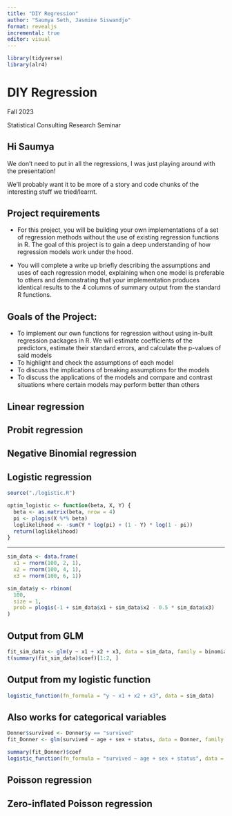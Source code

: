 ```yaml
---
title: "DIY Regression"
author: "Saumya Seth, Jasmine Siswandjo"
format: revealjs
incremental: true
editor: visual
---
```

```r
library(tidyverse)
library(alr4)
```



# DIY Regression

Fall 2023

Statistical Consulting Research Seminar

## Hi Saumya

We don't need to put in all the regressions, I was just playing around with the presentation!

We'll probably want it to be more of a story and code chunks of the interesting stuff we tried/learnt.


## Project requirements

- For this project, you will be building your own implementations of a set of regression methods without the use of existing regression functions in R. The goal of this project is to gain a deep understanding of how regression models work under the hood. 

- You will complete a write up briefly describing the assumptions and uses of each regression model, explaining when one model is preferable to others  and demonstrating that your implementation produces identical results to the 4 columns of summary output from the standard R functions. 


## Goals of the Project: 
- To implement our own functions for regression without using in-built regression packages in R. We will estimate coefficients of the predictors, estimate their standard errors, and calculate the p-values of said models
- To highlight and check the assumptions of each model
- To discuss the implications of breaking assumptions for the models
- To discuss the applications of the models and compare and contrast situations where certain models may perform better than others


## Linear regression


## Probit regression


## Negative Binomial regression


## Logistic regression

```r
source("./logistic.R")
```


```r
optim_logistic <- function(beta, X, Y) {
  beta <- as.matrix(beta, nrow = 4)
  pi <- plogis(X %*% beta)
  loglikelihood <- -sum(Y * log(pi) + (1 - Y) * log(1 - pi))
  return(loglikelihood)
}
```

---

```r
sim_data <- data.frame(
  x1 = rnorm(100, 2, 1), 
  x2 = rnorm(100, 4, 1), 
  x3 = rnorm(100, 6, 1))

sim_data$y <- rbinom(
  100, 
  size = 1, 
  prob = plogis(-1 + sim_data$x1 + sim_data$x2 - 0.5 * sim_data$x3)
)


```

## Output from GLM

```r
fit_sim_data <- glm(y ~ x1 + x2 + x3, data = sim_data, family = binomial)
t(summary(fit_sim_data)$coef)[1:2, ]
```

## Output from my logistic function

```r
logistic_function(fn_formula = "y ~ x1 + x2 + x3", data = sim_data)
```

## Also works for categorical variables

```r
Donner$survived <- Donner$y == "survived"
fit_Donner <- glm(survived ~ age + sex + status, data = Donner, family = "binomial")
```

```r
summary(fit_Donner)$coef
logistic_function(fn_formula = "survived ~ age + sex + status", data = Donner)
```


## Poisson regression


## Zero-inflated Poisson regression
